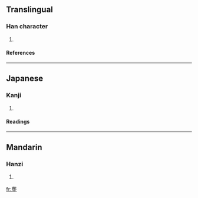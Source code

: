 {{see|葬}}

==Translingual==
===Han character===
{{Han char|rn=32|rad=土|as=10|sn=13|four=|canj=廿一心土 (TMPG)}}
# {{defn|Han|sort=土10}}
====References====
{{Han ref|kx=0236.100|dkj=05350|dj=0474.030|hdz=10460.030|uh=585F|ud=22623}}
----
==Japanese==
===Kanji===
{{ja-kanji|grade=|rs=土10}}
# {{defn|Japanese}} 
====Readings====
{{ja-readings|on=[[そう]] (sō)|kun=[[ほうむうる]] (houmuuru)}}
----
==Mandarin==
===Hanzi===
{{cmn-hanzi|pin=[[wù]] (wu4), [[zàng]] (zang4)|wg=wu<sup>4</sup>, tsang<sup>4</sup>}}
# {{defn|Mandarin}}

[[fr:塟]]